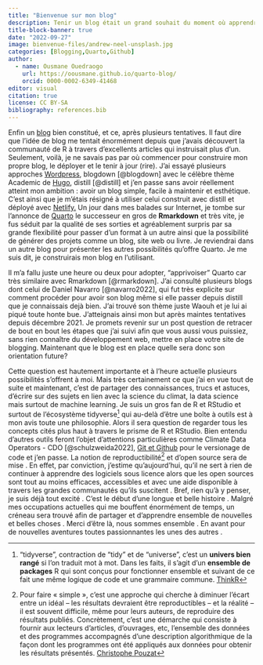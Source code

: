 ```yaml
---
title: "Bienvenue sur mon blog"
description: Tenir un blog était un grand souhait du moment où apprendre et partager de nouvelles choses fait partie intégrante de ma personnalité. Aujourdui c'est chose faite !
title-block-banner: true
date: "2022-09-27"
image: bienvenue-files/andrew-neel-unsplash.jpg
categories: [Blogging,Quarto,Github]
author:
  - name: Ousmane Ouedraogo
    url: https://oousmane.github.io/quarto-blog/
    orcid: 0000-0002-6349-41468
editor: visual
citation: true
license: CC BY-SA
bibliography: references.bib
---
```


Enfin un [blog](https://www.journaldunet.fr/web-tech/dictionnaire-du-webmastering/1203251-blog-definition-et-acteurs/ "C'est quoi un blog?") bien constitué, et ce, après plusieurs tentatives.
Il faut dire que l'idée de blog me tentait énormément depuis que j'avais découvert la communauté de R à travers d'excellents articles qui instruisait plus d'un.
Seulement, voilà, je ne savais pas par où commencer pour construire mon propre blog, le déployer et le tenir à jour (rire).
J'ai essayé plusieurs approches [Wordpress](https://wordpress.com "Wordpress"), blogdown [@blogdown] avec le célèbre thème Academic de [Hugo](https://gohugo.io "Hugo"), distill [@distill] et j'en passe sans avoir réellement atteint mon ambition : avoir un blog simple, facile à maintenir et esthétique.
C'est ainsi que je m'étais résigné à utiliser celui construit avec distill et déployé avec [Netlify.](https://www.netlify.com "Netlify")
Un jour dans mes balades sur Internet, je tombe sur l'annonce de [Quarto](https://quarto.org "Quarto") le successeur en gros de **Rmarkdown** et très vite, je fus séduit par la qualité de ses sorties et agréablement surpris par sa grande flexibilité pour passer d'un format à un autre ainsi que la possibilité de générer des projets comme un blog, site web ou livre.
Je reviendrai dans un autre blog pour présenter les autres possibilités qu'offre Quarto.
Je me suis dit, je construirais mon blog en l'utilisant.

Il m'a fallu juste une heure ou deux pour adopter, "apprivoiser" Quarto car très similaire avec Rmarkdown [@rmarkdown].
J'ai consulté plusieurs blogs dont celui de Daniel Navarro [@navarro2022], qui fut très explicite sur comment procéder pour avoir son blog même si elle passer depuis distill que je connaissais dejà bien.
J'ai trouvé son thème juste Waouh et je lui ai piqué toute honte bue.
J'atteignais ainsi mon but après maintes tentatives depuis décembre 2021.
Je promets revenir sur un post question de retracer de bout en bout les étapes que j'ai suivi afin que vous aussi vous puissiez, sans rien connaître du développement web, mettre en place votre site de blogging.
Maintenant que le blog est en place quelle sera donc son orientation future?

Cette question est hautement importante et à l'heure actuelle plusieurs possibilités s'offrent à moi.
Mais très certainement ce que j'ai en vue tout de suite et maintenant, c'est de partager des connaissances, trucs et astuces, d'écrire sur des sujets en lien avec la science du climat, la data science mais surtout de machine learning.
Je suis un gros fan de R et RStudio et surtout de l'écosystème tidyverse[^1] qui au-delà d'être une boîte à outils est à mon avis toute une philosophie.
Alors il sera question de regarder tous les concepts cités plus haut à travers le prisme de R et RStudio.
Bien entendu d'autres outils feront l'objet d'attentions particulières comme Climate Data Operators - CDO [@schulzweida2022], [Git et Github](https://www.pierre-giraud.com/git-github-apprendre-cours/presentation-git-github/ "Git et Github") pour le versionage de code et j'en passe.
La notion de reproductibilité[^2] et d'open source sera de mise
. En effet, par conviction, j'estime qu'aujourd'hui, qu'il ne sert à rien de continuer à apprendre des logiciels sous licence alors que les open sources sont tout au moins efficaces, accessibles et avec une aide disponible à travers les grandes communautés qu'ils suscitent
. Bref, rien qu'à y penser, je suis déjà tout excité
. C'est le début d'une longue et belle histoire
. Malgré mes occupations actuelles qui me bouffent énormément de temps, un créneau sera trouvé afin de partager et d'apprendre ensemble de nouvelles et belles choses
. Merci d'être là, nous sommes ensemble
. En avant pour de nouvelles aventures toutes passionnantes les unes des autres
.

[^1]: "tidyverse", contraction de "tidy" et de "universe", c'est un **univers bien rangé** si l'on traduit mot à mot.
    Dans les faits, il s'agit d'un **ensemble de packages** R qui sont conçus pour fonctionner ensemble et suivant de ce fait une même logique de code et une grammaire commune.
    [ThinkR](https://thinkr.fr/c-est-quoi-le-tidyverse/)

[^2]: Pour faire « simple », c'est une approche qui cherche à diminuer l'écart entre un idéal -- les résultats devraient être reproductibles -- et la réalité -- il est souvent difficile, même pour leurs auteurs, de reproduire des résultats publiés.
    Concrètement, c'est une démarche qui consiste à fournir aux lecteurs d'articles, d'ouvrages, etc, l'ensemble des données et des programmes accompagnés d'une description algorithmique de la façon dont les programmes ont été appliqués aux données pour obtenir les résultats présentés.
    [Christophe Pouzat](https://www.societe-informatique-de-france.fr/wp-content/uploads/2021/05/journee-sif-repro-1-pouzat-recherche-repro.pdf "Christophe Pouzat - Recherche reproductible")
